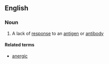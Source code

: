 ==English==

===Noun===
{{en-noun|-}}

# A lack of [[response]] to an [[antigen]] or [[antibody]]

====Related terms====
*[[anergic]]